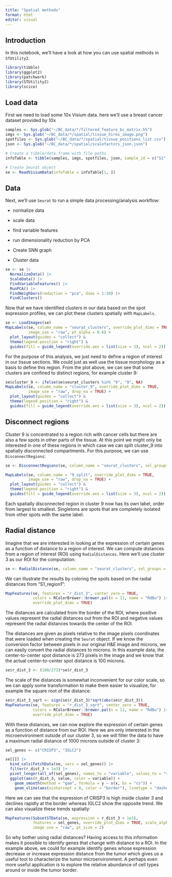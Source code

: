 ```yaml
---
title: "Spatial methods"
format: html
editor: visual
---
```


## Introduction

In this notebook, we'll have a look at how you can use spatial methods in `STUtility2`.

```r
library(tibble)
library(ggplot2)
library(patchwork)
library(STUtility2)
library(scico)
```

## Load data

First we need to load some 10x Visium data. here we'll use a breast cancer dataset provided by 10x

```r
samples <- Sys.glob("~/BC_data/*/filtered_feature_bc_matrix.h5")
imgs <- Sys.glob("~/BC_data/*/spatial/tissue_hires_image.png")
spotfiles <- Sys.glob("~/BC_data/*/spatial/tissue_positions_list.csv")
json <- Sys.glob("~/BC_data/*/spatial/scalefactors_json.json")

# Create a tibble/data.frame with file paths
infoTable <- tibble(samples, imgs, spotfiles, json, sample_id = c("S1", "S2"))

# Create Seurat object
se <- ReadVisiumData(infoTable = infoTable[1, ])
```

## Data 

Next, we'll use `Seurat` to run a simple data processing/analysis workflow:

-   normalize data

-   scale data

-   find variable features

-   run dimensionality reduction by PCA

-   Create SNN graph

-   Cluster data

```r
se <- se |>
  NormalizeData() |>
  ScaleData() |>
  FindVariableFeatures() |>
  RunPCA() |>
  FindNeighbors(reduction = "pca", dims = 1:30) |>
  FindClusters()
```

Now that we have identified clusters in our data based on the spot expression profiles, we can plot these clusters spatially with `MapLabels`.

```r
se <- LoadImages(se)
MapLabels(se, column_name = "seurat_clusters", override_plot_dims = TRUE, 
          image_use = "raw", pt_alpha = 0.6) +
  plot_layout(guides = "collect") &
  theme(legend.position = "right") &
  guides(fill = guide_legend(override.aes = list(size = 3), ncol = 2))
```

For the purpose of this analysis, we just need to define a region of interest in our tissue sections. We could just as well use the tissue morphology as a basis to define this region. From the plot above, we can see that some clusters are confined to distinct regions, for example cluster 9:

```r
se$cluster_9 <- ifelse(se$seurat_clusters %in% "9", "9", NA)
MapLabels(se, column_name = "cluster_9", override_plot_dims = TRUE, 
          image_use = "raw", drop_na = TRUE) +
  plot_layout(guides = "collect") &
  theme(legend.position = "right") &
  guides(fill = guide_legend(override.aes = list(size = 3), ncol = 2))
```

## Disconnect regions

Cluster 9 is concentrated to a region rich with cancer cells but there are also a few spots in other parts of the tissue. At this point we might only be interested in one of these regions in which case we can split cluster_9 into spatially disconnected compartments. For this purpose, we can use `DisconnectRegions`:

```r
se <- DisconnectRegions(se, column_name = "seurat_clusters", sel_groups = "9")

MapLabels(se, column_name = "9_split", override_plot_dims = TRUE, 
          image_use = "raw", drop_na = TRUE) +
  plot_layout(guides = "collect") &
  theme(legend.position = "right") &
  guides(fill = guide_legend(override.aes = list(size = 3), ncol = 2))
```

Each spatially disconnected region in cluster 9 now has its own label, order from largest to smallest. Singletons are spots that are completely isolated from other spots with the same label.

## Radial distance

Imagine that we are interested in looking at the expression of certain genes as a function of distance to a region of interest. We can compute distances from a region of interest (ROI) using `RadialDistances`. Here we'll use cluster 3 as our ROI for the computation:

```r
se <- RadialDistance(se, column_name = "seurat_clusters", sel_groups = "3")
```

We can illustrate the results by coloring the spots based on the radial distances from "S1_region1":

```r
MapFeatures(se, features = "r_dist_3", center_zero = TRUE, 
            colors = RColorBrewer::brewer.pal(n = 11, name = "RdBu") |> rev(),
            override_plot_dims = TRUE)
```

The distances are calculated from the border of the ROI, where positive values represent the radial distances out from the ROI and negative values represent the radial distances towards the center of the ROI.

The distances are given as pixels relative to the image pixels coordinates that were loaded when creating the `Seurat` object. If we know the conversion factor between pixels in our original H&E image and microns, we can easily convert the radial distances to microns. In this example data, the center-to-center spot distance is 273 pixels in the image and we know that the actual center-to-center spot distance is 100 microns.

```r
se$r_dist_3 <- (100/273)*se$r_dist_3
```

The scale of the distances is somewhat inconvenient for our color scale, so we can apply some transformation to make them easier to visualize, for example the square root of the distance:

```r
se$r_dist_3_sqrt <- sign(se$r_dist_3)*sqrt(abs(se$r_dist_3))
MapFeatures(se, features = "r_dist_3_sqrt", center_zero = TRUE, 
            colors = RColorBrewer::brewer.pal(n = 11, name = "RdBu") |> rev(),
            override_plot_dims = TRUE)
```

With these distances, we can now explore the expression of certain genes as a function of distance from our ROI. Here we are only interested in the microenvironment outside of our cluster 3, so we will filter the data to have a maximum radial distance of 1000 microns outside of cluster 3:

```r
sel_genes <- c("CRISP3", "IGLC2")

se[[]] |> 
  bind_cols(FetchData(se, vars = sel_genes)) |> 
  filter(r_dist_3 < 1e3) |> 
  pivot_longer(all_of(sel_genes), names_to = "variable", values_to = "value") |> 
  ggplot(aes(r_dist_3, value, color = variable)) +
    geom_smooth(method = "gam", formula = y ~ s(x, bs = "cs")) +
    geom_vline(aes(xintercept = 0, color = "border"), linetype = "dashed")
```

Here we can see that the expression of CRISP3 is high inside cluster 3 and declines rapidly at the border whereas IGLC2 show the opposite trend. We can also visualize these trends spatially:

```r
MapFeatures(SubsetSTData(se, expression = r_dist_3 < 1e3), 
            features = sel_genes, override_plot_dims = TRUE, scale_alpha = TRUE,
            image_use = "raw", pt_size = 2)
```

So why bother using radial distances? Having access to this information makes it possible to identify genes that change with distance to a ROI. In the example above, we could for example identify genes whose expression decrease or increase expression distance from the tumor which gives us a useful tool to characterize the tumor microenvironment. A perhaps even more useful application is to explore the relative abundance of cell types around or inside the tumor border.
